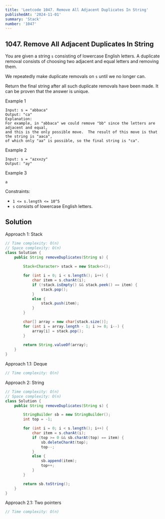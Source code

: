 ```yaml
---
title: 'Leetcode 1047. Remove All Adjacent Duplicates In String'
publishedAt: '2024-11-01'
summary: 'Stack'
number: '1047'
---
```


## 1047. Remove All Adjacent Duplicates In String
You are given a string `s` consisting of lowercase English letters. 
A duplicate removal consists of choosing two adjacent and equal letters and removing them.

We repeatedly make duplicate removals on `s` until we no longer can.

Return the final string after all such duplicate removals have been made. 
It can be proven that the answer is unique.

Example 1
`````
Input: s = "abbaca"
Output: "ca"
Explanation: 
For example, in "abbaca" we could remove "bb" since the letters are adjacent and equal, 
and this is the only possible move.  The result of this move is that the string is "aaca", 
of which only "aa" is possible, so the final string is "ca".
`````

Example 2
`````
Input: s = "azxxzy"
Output: "ay"
`````

Example 3
`````
a
`````

Constraints:

- `1 <= s.length <= 10^5`
- `s` consists of lowercase English letters.

## Solution
Approach 1: Stack
````JAVA
// Time complexity: O(n)
// Space complexity: O(n)
class Solution {
    public String removeDuplicates(String s) {
        
        Stack<Character> stack = new Stack<>();

        for (int i = 0; i < s.length(); i++) {
            char item = s.charAt(i);
            if (!stack.isEmpty() && stack.peek() == item) {
                stack.pop();
            }
            else {
                stack.push(item);
            }
        }

        char[] array = new char[stack.size()];
        for (int i = array.length - 1; i >= 0; i--) {
            array[i] = stack.pop();
        }
        
        return String.valueOf(array);
    }
}
````

Approach 1.1: Deque
````JAVA
// Time complexity: O(n)
````

Approach 2: String
````JAVA
// Time complexity: O(n)
// Space complexity: O(n)
class Solution {
    public String removeDuplicates(String s) {

        StringBuilder sb = new StringBuilder();
        int top = -1;

        for (int i = 0; i < s.length(); i++) {
            char item = s.charAt(i);
            if (top >= 0 && sb.charAt(top) == item) {
                sb.deleteCharAt(top);
                top--;
            }
            else {
                sb.append(item);
                top++;
            }
        }

        return sb.toString();
    }
}
````

Approach 2.1: Two pointers
````JAVA
// Time complexity: O(n)
````

